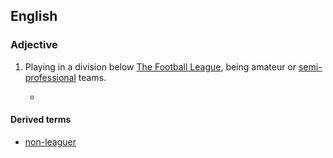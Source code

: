 ==English==
{{wikipedia|non-League football}}

===Adjective===
{{en-adj|-|head=[[non]]-[[league]]}}

# {{context|British|soccer|lang=en}} Playing in a division below [[w:The Football League|The Football League]], being amateur or [[semi-professional]] teams.
#* {{quote-news
|year=2011
|date=January 29
|author=Chris Bevan
|title=Torquay 0 - 1 Crawley Town
|work=BBC
|url=http://news.bbc.co.uk/sport2/hi/football/fa_cup/9379079.stm
|page=
|passage=Crawley missed two penalties but still edged out League Two Torquay to become the first '''non-league''' side to reach the FA Cup fifth round for 17 years.}}

====Derived terms====
* [[non-leaguer]]